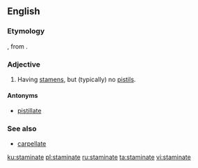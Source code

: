 ==English==

===Etymology===
{{etyl|la|en}} {{lena}} {{term|staminatus|lang=la||consisting of threads}}, from {{term|stamen|lang=la||thread}}.

===Adjective===
{{en-adj}}

# {{context|botany|lang=en}} Having [[stamen]]s, but (typically) no [[pistil]]s.

====Antonyms====
* [[pistillate]]

===See also===
* [[carpellate]]

[[ku:staminate]]
[[pl:staminate]]
[[ru:staminate]]
[[ta:staminate]]
[[vi:staminate]]